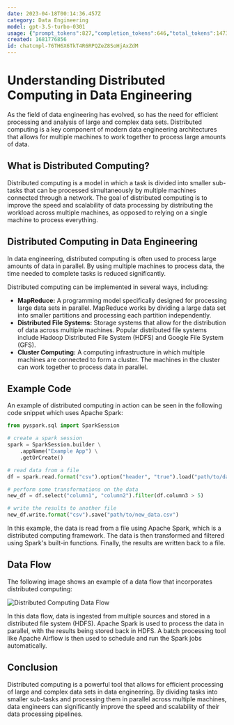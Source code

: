 ```yaml
---
date: 2023-04-18T00:14:36.457Z
category: Data Engineering
model: gpt-3.5-turbo-0301
usage: {"prompt_tokens":827,"completion_tokens":646,"total_tokens":1473}
created: 1681776856
id: chatcmpl-76TH6X6TkT4R6RPQZeZ8SoHjAxZdM
---
```


# Understanding Distributed Computing in Data Engineering

As the field of data engineering has evolved, so has the need for efficient processing and analysis of large and complex data sets. Distributed computing is a key component of modern data engineering architectures that allows for multiple machines to work together to process large amounts of data.

## What is Distributed Computing?

Distributed computing is a model in which a task is divided into smaller sub-tasks that can be processed simultaneously by multiple machines connected through a network. The goal of distributed computing is to improve the speed and scalability of data processing by distributing the workload across multiple machines, as opposed to relying on a single machine to process everything.

## Distributed Computing in Data Engineering

In data engineering, distributed computing is often used to process large amounts of data in parallel. By using multiple machines to process data, the time needed to complete tasks is reduced significantly.

Distributed computing can be implemented in several ways, including:

- **MapReduce:** A programming model specifically designed for processing large data sets in parallel. MapReduce works by dividing a large data set into smaller partitions and processing each partition independently.
- **Distributed File Systems:** Storage systems that allow for the distribution of data across multiple machines. Popular distributed file systems include Hadoop Distributed File System (HDFS) and Google File System (GFS).
- **Cluster Computing:** A computing infrastructure in which multiple machines are connected to form a cluster. The machines in the cluster can work together to process data in parallel.

## Example Code

An example of distributed computing in action can be seen in the following code snippet which uses Apache Spark:

```python
from pyspark.sql import SparkSession

# create a spark session
spark = SparkSession.builder \
    .appName("Example App") \
    .getOrCreate()

# read data from a file
df = spark.read.format("csv").option("header", "true").load("path/to/data.csv")

# perform some transformations on the data
new_df = df.select("column1", "column2").filter(df.column3 > 5)

# write the results to another file
new_df.write.format("csv").save("path/to/new_data.csv")
```

In this example, the data is read from a file using Apache Spark, which is a distributed computing framework. The data is then transformed and filtered using Spark's built-in functions. Finally, the results are written back to a file.

## Data Flow

The following image shows an example of a data flow that incorporates distributed computing:

![Distributed Computing Data Flow](https://i.imgur.com/7m594yQ.png)

In this data flow, data is ingested from multiple sources and stored in a distributed file system (HDFS). Apache Spark is used to process the data in parallel, with the results being stored back in HDFS. A batch processing tool like Apache Airflow is then used to schedule and run the Spark jobs automatically.

## Conclusion

Distributed computing is a powerful tool that allows for efficient processing of large and complex data sets in data engineering. By dividing tasks into smaller sub-tasks and processing them in parallel across multiple machines, data engineers can significantly improve the speed and scalability of their data processing pipelines.